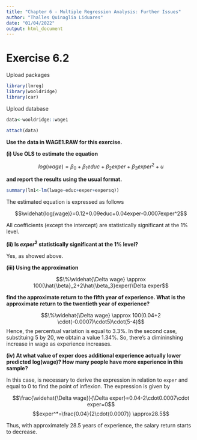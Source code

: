 ---
title: "Chapter 6 - Multiple Regression Analysis: Further Issues"
author: "Thalles Quinaglia Liduares"
date: "01/04/2022"
output: html_document
---

# Exercise 6.2

Upload packages

```{r, warning=FALSE, message=FALSE}

library(lmreg)
library(wooldridge)
library(car)

```
Upload database

```{r, warning=FALSE, message=FALSE}

data<-wooldridge::wage1

attach(data)

```



**Use the data in WAGE1.RAW for this exercise.**

**(i) Use OLS to estimate the equation**

$$log(wage)=\beta_0+\beta_1educ+\beta_2exper+\beta_3exper^2+u$$

**and report the results using the usual format.**

```{r}
summary(lm1<-lm(lwage~educ+exper+expersq))
```

The estimated equation is expressed as follows

$$\widehat{log(wage)}=0.12+0.09educ+0.04exper-0.0007exper^2$$

All coefficients (except the intercept) are statistically significant at the
1% level.

**(ii) Is $exper^2$ statistically significant at the 1% level?**

Yes, as showed above.

**(iii) Using the approximation**

$$\%\widehat{\Delta wage} \approx 100(\hat{\beta}_2+2\hat{\beta_3}exper)\Delta exper$$

**find the approximate return to the fifth year of experience. What is the approximate**
**return to the twentieth year of experience?**

$$\%\widehat{\Delta wage} \approx 100(0.04+2 \cdot(-0.0007)\cdot5)\cdot(5-4)$$
Hence, the percentual variation is equal to 3.3%. In the second case, substituing
5 by 20, we obtain a value 1.34%. So, there's a dimininshing increase in wage as
experience increases.

**(iv) At what value of exper does additional experience actually lower predicted**
**log(wage)? How many people have more experience in this sample?**

In this case, is necessary to derive the expression in relation to `exper` and equal
to 0 to find the point of inflexion. The expression is given by

$$\frac{\widehat{\Delta wage}}{\Delta exper}=0.04-2\cdot0.0007\cdot exper=0$$
$$exper^*=\frac{0.04}{2\cdot(0.0007)} \approx28.5$$

Thus, with approximately 28.5 years of experience, the salary return starts to decrease.


